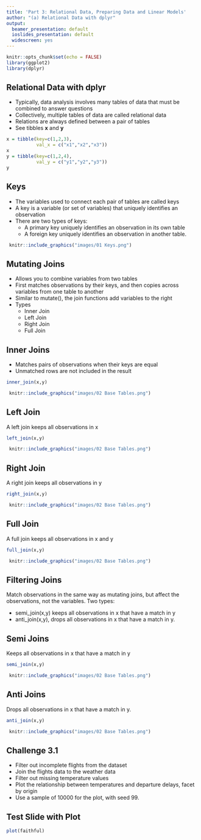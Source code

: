 ```yaml
---
title: 'Part 3: Relational Data, Preparing Data and Linear Models'
author: "(a) Relational Data with dplyr"
output:
  beamer_presentation: default
  ioslides_presentation: default
  widescreen: yes
---
```


```r
knitr::opts_chunk$set(echo = FALSE)
library(ggplot2)
library(dplyr)
```

## Relational Data with dplyr

- Typically, data analysis involves many tables of data that must be combined to answer questions
- Collectively, multiple tables of data are called relational data
- Relations are always defined between a pair of tables
- See tibbles **x** and **y**

```r
x = tibble(key=c(1,2,3), 
           val_x = c("x1","x2","x3"))
x
y = tibble(key=c(1,2,4), 
           val_y = c("y1","y2","y3"))
y

```

## Keys
- The variables used to connect each pair of tables are called keys
- A key is a variable (or set of variables) that uniquely identifies an observation
- There are two types of keys:
  + A primary key uniquely identifies an observation in its own table
  + A foreign key uniquely identifies an observation in another table.

```r
 knitr::include_graphics("images/01 Keys.png")
```

## Mutating Joins
- Allows you to combine variables from two tables
- First matches observations by their keys, and then copies across variables from one table to another
- Similar to mutate(), the join functions add variables to the right
- Types
  + Inner Join
  + Left Join
  + Right Join
  + Full Join

## Inner Joins
- Matches pairs of observations when their keys are equal
- Unmatched rows are not included in the result

```r
inner_join(x,y)
```

```r
 knitr::include_graphics("images/02 Base Tables.png")
```

## Left Join
A left join keeps all observations in x

```r
left_join(x,y)
```

```r
 knitr::include_graphics("images/02 Base Tables.png")
```


## Right Join
A right join keeps all observations in y

```r
right_join(x,y)
```

```r
 knitr::include_graphics("images/02 Base Tables.png")
```

## Full Join
A full join keeps all observations in x and y

```r
full_join(x,y)
```

```r
 knitr::include_graphics("images/02 Base Tables.png")
```

## Filtering Joins

Match observations in the same way as mutating joins, but affect the observations, not the variables. Two types:

- semi_join(x,y) keeps all observations in x that have a match in y
- anti_join(x,y), drops all observations in x that have a match in y.


## Semi Joins
Keeps all observations in x that have a match in y

```r
semi_join(x,y)
```

```r
 knitr::include_graphics("images/02 Base Tables.png")
```

## Anti Joins
Drops all observations in x that have a match in y.

```r
anti_join(x,y)
```

```r
 knitr::include_graphics("images/02 Base Tables.png")
```

## Challenge 3.1
- Filter out incomplete flights from the dataset
- Join the flights data to the weather data
- Filter out missing temperature values
- Plot the relationship between temperatures and departure delays, facet by origin
- Use a sample of 10000 for the plot, with seed 99.

## Test Slide with Plot

```r
plot(faithful)
```


